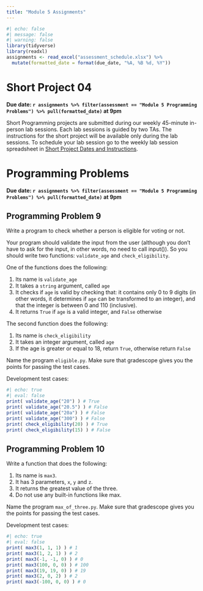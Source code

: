 ```yaml
---
title: "Module 5 Assignments"
---
```


```r
#| echo: false
#| message: false
#| warning: false
library(tidyverse)
library(readxl)
assignments <- read_excel("assessment_schedule.xlsx") %>% 
  mutate(formatted_date = format(due_date, "%A, %B %d, %Y"))
```


# Short Project 04

**Due date: `r assignments %>% filter(assessment == "Module 5 Programming Problems") %>% pull(formatted_date)` at 9pm**

Short Programming projects are submitted during our weekly 45-minute in-person lab sessions. Each lab sessions is guided by two TAs. The instructions for the short project will be available only during the lab sessions. To schedule your lab session go to the weekly lab session spreadsheet in [Short Project Dates and Instructions](short-projects.html).

# Programming Problems

**Due date: `r assignments %>% filter(assessment == "Module 5 Programming Problems") %>% pull(formatted_date)` at 9pm**

## Programming Problem 9

Write a program to check whether a person is eligible for voting or not.

Your program should validate the input from the user (although you don't have to ask for the input, in other words, no need to call input()). So you should write two functions: `validate_age` and `check_eligibility`.

One of the functions does the following:

1.  Its name is `validate_age`
2.  It takes a `string` argument, called `age`
3.  It checks if `age` is valid by checking that: it contains only 0 to 9 digits (in other words, it determines if `age` can be transformed to an integer), and that the integer is between 0 and 110 (inclusive).
4.  It returns `True` if `age` is a valid integer, and `False` otherwise

The second function does the following:

1.  Its name is `check_eligibility`
2.  It takes an integer argument, called `age`
3.  If the age is greater or equal to 18, return `True`, otherwise return `False`

Name the program `eligible.py`. Make sure that gradescope gives you the points for passing the test cases.

Development test cases:

```r
#| echo: true
#| eval: false
print( validate_age("20") ) # True
print( validate_age("20.5") ) # False
print( validate_age("20a") ) # False
print( validate_age("300") ) # False
print( check_eligibility(20) ) # True
print( check_eligibility(15) ) # False
```


## Programming Problem 10

Write a function that does the following:

1.  Its name is `max3`.
2.  It has 3 parameters, `x`, `y` and `z`.
3.  It returns the greatest value of the three.
4.  Do not use any built-in functions like max.

Name the program `max_of_three.py`. Make sure that gradescope gives you the points for passing the test cases.

Development test cases:

```r
#| echo: true
#| eval: false
print( max3(1, 1, 1) ) # 1
print( max3(1, 2, 1) ) # 2
print( max3(-1, -1, 0) ) # 0
print( max3(100, 0, 0) ) # 100
print( max3(19, 19, 0) ) # 19
print( max3(2, 0, 2) ) # 2
print( max3(-100, 0, 0) ) # 0
```


